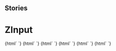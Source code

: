 
## Stories

<Meta title="Inputs/ZInput" component="z-input" />

  # ZInput

<Preview>
  <Story name="z-input type:text">
    {html`
      <z-input
        type="text"
        label="${text('label', 'text')}"
        placeholder="${text('placeholder', 'placeholder')}"
        disabled="${boolean('disabled', true)}"
        value="${text('value', 'value')}"
        status="${text('status', 'success')}"
        message="${text('message', 'This is valid')}"
        readonly="${boolean('readonly', true)}"
      ></z-input>`}
  </Story>
  <Story name="z-input type:checkbox">
    {html`
      <z-input
        type="checkbox"
        label="${text('label', 'Checkbox Label')}"
        labelafter="${boolean('labelafter', true)}"
        placeholder="${text('placeholder', 'placeholder')}"
        disabled="${boolean('disabled', true)}"
        value="${text('value', 'checkbox')}"
        readonly="${boolean('readonly', true)}"
        checked="${boolean('checked', true)}"
      ></z-input>`}
  </Story>
  <Story name="z-input type:radio">
    {html`
      <z-input
        type="radio"
        label="${text('label', 'Radio Label')}"
        labelafter="${boolean('labelafter', true)}"
        placeholder="${text('placeholder', 'placeholder')}"
        disabled="${boolean('disabled', true)}"
        value="${text('value', 'radio')}"
        readonly="${boolean('readonly', true)}"
        checked="${boolean('checked', true)}"
      ></z-input>`}
  </Story>
  <Story name="z-input type:select">
    {html`
      <z-input
        type="select"
        label="${text('label', 'Select Label')}"
        placeholder="${text('placeholder', 'placeholder')}"
        status="${text('status', 'success')}"
        message="${text('message', 'This is valid')}"
        value="${text('value', 'select')}"
        items='[{"id":"item_1","name":"first item","selected":false},{"id":"item_2","name":"second item","selected":true}]'
      ></z-input>`}
  </Story>
  <Story name="z-input type:textarea">
    {html`
      <z-input
        type="textarea"
        label="${text('label', 'Select Label')}"
        placeholder="${text('placeholder', 'placeholder')}"
        status="${text('status', 'success')}"
        message="${text('message', 'This is valid')}"
        value="${text('value', 'select')}"
      ></z-input>`}
  </Story>
  <Story name="z-input type:password">
    {html`
      <z-input
        type="password"
        label="${text('label', 'Password Label')}"
        placeholder="${text('placeholder', 'Password')}"
      ></z-input>`}
  </Story>
</Preview>

  <Props of="z-input" />

